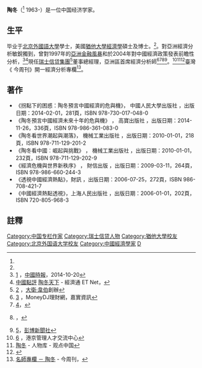 {{Expand|time=2014-12-19T05:57:22+00:00}}{{refimprove|time=2014-12-19}}
'''陶冬'''（{{lang-en|Tao, Dong}}<ref name="webb-site-77169"/> 1963-）是一位中国经济学家。

==生平==
毕业于[[北京外國語大學|北京外國語大學]]學士，美國[[猶他大學|猶他大學]][[經濟學|經濟學]]碩士及博士。<ref name="etnet-taodong"/>。對亞洲經濟分析敏銳獨到，曾對1997年的[[亞洲金融風暴|亞洲金融風暴]]和於2004年對中國經濟政策發表前瞻性分析，<ref>[http://www.chinatimes.com/realtimenews/20141020000021-260410] {{Wayback|url=http://www.chinatimes.com/realtimenews/20141020000021-260410 |date=20190421041515 }}，[[中國時報|中國時報]]，2014-10-20{{zh-tw}}</ref><ref name="etnet-taodong">[http://www.etnet.com.hk/www/tc/news/commentary_expert_list.php?category=china 中國點評] {{Wayback|url=http://www.etnet.com.hk/www/tc/news/commentary_expert_list.php?category=china |date=20190421000807 }} [http://lifestyle.etnet.com.hk/column/index.php/wealth/taodong 陶冬天下] {{Wayback|url=http://lifestyle.etnet.com.hk/column/index.php/wealth/taodong |date=20190905031403 }} - 經濟通 ET Net，{{zh-hk}}</ref>現任[[瑞士信贷集團|瑞士信贷集團]]<ref name="webb-site-77169">[https://webb-site.com/dbpub/positions.asp?p=77169] {{Wayback|url=https://webb-site.com/dbpub/positions.asp?p=77169 |date=20181110080457 }}，[[大衛·韋伯|大衛·韋伯]]創辦{{en}}</ref>董事總經理，亞洲區首席經濟分析師<ref>[http://www.moneydj.com/kmdj/news/NewsViewer.aspx?a=402fd4e6-67b6-4148-b920-ab6c6e9fc5c6] {{Wayback|url=http://www.moneydj.com/kmdj/news/NewsViewer.aspx?a=402fd4e6-67b6-4148-b920-ab6c6e9fc5c6 |date=20181110160037 }}，MoneyDJ理財網，嘉實資訊{{zh-tw}}</ref><ref>[https://www.credit-suisse.com/sites/conferences/aic_past/en/past_conferences/reporter/2013/day_5/dong_tao.html]{{dead link|date=2018年5月 |bot=InternetArchiveBot |fix-attempted=yes }}，{{en}}</ref><ref>{{cite web |url=https://www.credit-suisse.com/sites/conferences/aic_past/en/past_conferences/videos/2013/interviews/dong_tao.html |title=存档副本 |accessdate=2014-11-24 |deadurl=yes |archiveurl=https://web.archive.org/web/20160304112857/https://www.credit-suisse.com/sites/conferences/aic_past/en/past_conferences/videos/2013/interviews/dong_tao.html |archivedate=2016-03-04 }}，{{en}}</ref><ref>[http://www.bloomberg.com/video/58324308-credit-suisse-s-tao-interview-on-u-s-china-trade-yuan.html]，[[彭博新聞社|彭博新聞社]]{{en}}</ref>。<ref>[http://www.hkbj.hk/hksb/public/speakers.php?username=Tao] {{Wayback|url=http://www.hkbj.hk/hksb/public/speakers.php?username=Tao |date=20170309201904 }}，港京管理人才交流中心{{en}}</ref><ref>[http://opinion.china.com.cn/person_321_1.html 陶冬] {{Wayback|url=http://opinion.china.com.cn/person_321_1.html |date=20181110120117 }} - 人物库 - 观点中国{{zh-cn}}</ref><ref>{{cite web |url= http://finance.qq.com/a/20090723/003018.htm |title= 聚焦陶冬：一个明星分析师的15年 |publisher= [[腾讯|腾讯]]财经特约 |author= 郦晓 |date= 2009-07-23 |archiveurl= https://web.archive.org/web/20181110160116/https://finance.qq.com/a/20090723/003018.htm |archivedate= 2018-11-10 |access-date= 2015-02-15 |dead-url= no }}{{zh-cn}}</ref>臺灣《 今周刊》開一經濟分析專欄<ref>[https://www.businesstoday.com.tw/list-content-80443 名師專欄 － 陶冬] {{Wayback|url=https://www.businesstoday.com.tw/list-content-80443 |date=20141202072421 }} - 今周刊，{{zh-tw}}</ref>。

== 著作 ==
*《拐點下的困惑：陶冬預言中國經濟的危與機》， 中國人民大學出版社 ，出版日期：2014-02-01，281頁{{zh-cn}}，ISBN 978-730-017-048-0
*《陶冬預言中國經濟未來十年的危與機》 ， 高寶出版社 ，出版日期：2014-11-26，336頁{{zh-tw}}，ISBN 978-986-361-083-0
*《陶冬看世界潮起與潮落》， 機械工業出版社 ，出版日期：2010-01-01，218頁{{zh-cn}}，ISBN 978-711-129-201-2
*《陶冬看中國︰崛起與挑戰》 ， 機械工業出版社 ，出版日期：2010-01-01，232頁{{zh-cn}}，ISBN 978-711-129-202-9
*《經濟危機與世界新秩序》 ， 財信出版 ，出版日期：2009-03-11，264頁{{zh-tw}}，ISBN 978-986-660-244-3
*《透視中國經濟熱點》，財訊 ，出版日期：2006-07-25，272頁{{zh-tw}}，ISBN 986-708-421-7
*《中國經濟熱點透視》，上海人民出版社 ，出版日期：2006-01-01，202頁{{zh-cn}}，ISBN 720-805-968-3

== 註釋==
{{reflist}}

{{DEFAULTSORT:T}}
[[Category:中国专栏作家|Category:中国专栏作家]]
[[Category:瑞士信贷人物|Category:瑞士信贷人物]]
[[Category:猶他大學校友|Category:猶他大學校友]]
[[Category:北京外国语大学校友|Category:北京外国语大学校友]]
[[Category:中國經濟學家|Category:中國經濟學家]]
[[Category:陶姓|D]]